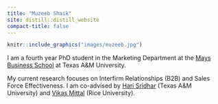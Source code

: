 ```yaml
---
title: "Muzeeb Shaik"
site: distill::distill_website
compact-title: false
---
```


```r
knitr::include_graphics("images/muzeeb.jpg")
```

I am a fourth year PhD student in the Marketing Department at the [Mays Business School](https://mays.tamu.edu/){target="_blank"} at Texas A&M University. 

My current research focuses on Interfirm Relationships (B2B) and Sales Force Effectiveness. I am co-advised by [Hari Sridhar](https://mays.tamu.edu/directory/shriharisridhar/){target="_blank"} (Texas A&M University) and [Vikas Mittal](https://business.rice.edu/person/vikas-mittal){target="_blank"} (Rice University). 


